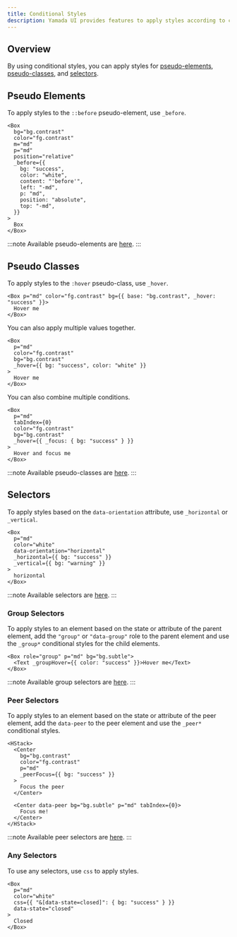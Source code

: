 ```yaml
---
title: Conditional Styles
description: Yamada UI provides features to apply styles according to conditions.
---
```


## Overview

By using conditional styles, you can apply styles for [pseudo-elements](/docs/styling/style-props#pseudo-elements), [pseudo-classes](/docs/styling/style-props#pseudo-classes), and [selectors](/docs/styling/style-props#selectors).

## Pseudo Elements

To apply styles to the `::before` pseudo-element, use `_before`.

```tsx preview
<Box
  bg="bg.contrast"
  color="fg.contrast"
  m="md"
  p="md"
  position="relative"
  _before={{
    bg: "success",
    color: "white",
    content: "'before'",
    left: "-md",
    p: "md",
    position: "absolute",
    top: "-md",
  }}
>
  Box
</Box>
```

:::note
Available pseudo-elements are [here](/docs/styling/style-props#pseudo-elements).
:::

## Pseudo Classes

To apply styles to the `:hover` pseudo-class, use `_hover`.

```tsx preview
<Box p="md" color="fg.contrast" bg={{ base: "bg.contrast", _hover: "success" }}>
  Hover me
</Box>
```

You can also apply multiple values together.

```tsx preview
<Box
  p="md"
  color="fg.contrast"
  bg="bg.contrast"
  _hover={{ bg: "success", color: "white" }}
>
  Hover me
</Box>
```

You can also combine multiple conditions.

```tsx preview
<Box
  p="md"
  tabIndex={0}
  color="fg.contrast"
  bg="bg.contrast"
  _hover={{ _focus: { bg: "success" } }}
>
  Hover and focus me
</Box>
```

:::note
Available pseudo-classes are [here](/docs/styling/style-props#pseudo-classes).
:::

## Selectors

To apply styles based on the `data-orientation` attribute, use `_horizontal` or `_vertical`.

```tsx preview
<Box
  p="md"
  color="white"
  data-orientation="horizontal"
  _horizontal={{ bg: "success" }}
  _vertical={{ bg: "warning" }}
>
  horizontal
</Box>
```

:::note
Available selectors are [here](/docs/styling/style-props#selectors).
:::

### Group Selectors

To apply styles to an element based on the state or attribute of the parent element, add the `"group"` or `"data-group"` role to the parent element and use the `_group*` conditional styles for the child elements.

```tsx preview
<Box role="group" p="md" bg="bg.subtle">
  <Text _groupHover={{ color: "success" }}>Hover me</Text>
</Box>
```

:::note
Available group selectors are [here](/docs/styling/style-props#selectors).
:::

### Peer Selectors

To apply styles to an element based on the state or attribute of the peer element, add the `data-peer` to the peer element and use the `_peer*` conditional styles.

```tsx preview
<HStack>
  <Center
    bg="bg.contrast"
    color="fg.contrast"
    p="md"
    _peerFocus={{ bg: "success" }}
  >
    Focus the peer
  </Center>

  <Center data-peer bg="bg.subtle" p="md" tabIndex={0}>
    Focus me!
  </Center>
</HStack>
```

:::note
Available peer selectors are [here](/docs/styling/style-props#selectors).
:::

### Any Selectors

To use any selectors, use `css` to apply styles.

```tsx preview
<Box
  p="md"
  color="white"
  css={{ "&[data-state=closed]": { bg: "success" } }}
  data-state="closed"
>
  Closed
</Box>
```
